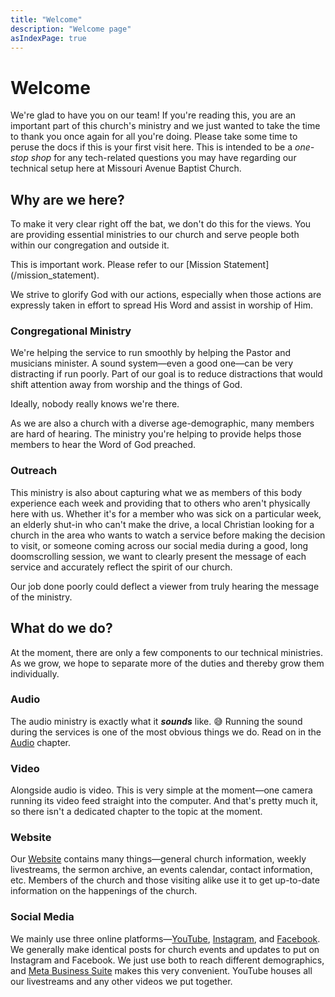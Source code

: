 ```yaml
---
title: "Welcome"
description: "Welcome page"
asIndexPage: true
---
```



# Welcome
 
We're glad to have you on our team! If you're reading this, you are an important part of this church's ministry and we just wanted to take the time to thank you once again for all you're doing. Please take some time to peruse the docs if this is your first visit here. This is intended to be a *one-stop shop* for any tech-related questions you may have regarding our technical setup here at Missouri Avenue Baptist Church.

## Why are we here?

To make it very clear right off the bat, we don't do this for the views. You are providing essential ministries to our church and serve people both within our congregation and outside it.

<Callout>
    This is important work. Please refer to our [Mission Statement](/mission_statement).
</Callout>

We strive to glorify God with our actions, especially when those actions are expressly taken in effort to spread His Word and assist in worship of Him.

### Congregational Ministry

We're helping the service to run smoothly by helping the Pastor and musicians minister. A sound system—even a good one—can be very distracting if run poorly. Part of our goal is to reduce distractions that would shift attention away from worship and the things of God. 

<Callout type="info" emoji="ℹ️">
    Ideally, nobody really knows we're there.
</Callout>

As we are also a church with a diverse age-demographic, many members are hard of hearing. The ministry you're helping to provide helps those members to hear the Word of God preached.

### Outreach

This ministry is also about capturing what we as members of this body experience each week and providing that to others who aren't physically here with us. Whether it's for a member who was sick on a particular week, an elderly shut-in who can't make the drive, a local Christian looking for a church in the area who wants to watch a service before making the decision to visit, or someone coming across our social media during a good, long doomscrolling session, we want to clearly present the message of each service and accurately reflect the spirit of our church.

<Callout type="warning" emoji="⚠️">
    Our job done poorly could deflect a viewer from truly hearing the message of the ministry.
</Callout>


## What do we do?

At the moment, there are only a few components to our technical ministries. As we grow, we hope to separate more of the duties and thereby grow them individually.


### Audio

The audio ministry is exactly what it ***sounds*** like. 😅 Running the sound during the services is one of the most obvious things we do. Read on in the [Audio](/audio/overview) chapter.

### Video

Alongside audio is video. This is very simple at the moment—one camera running its video feed straight into the computer. And that's pretty much it, so there isn't a dedicated chapter to the topic at the moment.

### Website

Our [Website](https://missouriavenuebaptistchurch.com/) contains many things—general church information, weekly livestreams, the sermon archive, an events calendar, contact information, etc. Members of the church and those visiting alike use it to get up-to-date information on the happenings of the church.

### Social Media

We mainly use three online platforms—[YouTube](https://www.youtube.com/channel/UCkFNNFYs_NiMo6iM0KmgbTg), [Instagram](https://www.instagram.com/missouriavenuebaptistchurch/), and [Facebook](https://www.facebook.com/MissouriAvenueBaptistChurch/). We generally make identical posts for church events and updates to put on Instagram and Facebook. We just use both to reach different demographics, and [Meta Business Suite](https://business.facebook.com/latest/home?asset_id=104775599732488&business_id=1063105237670090&nav_ref=bizweb_landing_ig_login_button) makes this very convenient. YouTube houses all our livestreams and any other videos we put together.